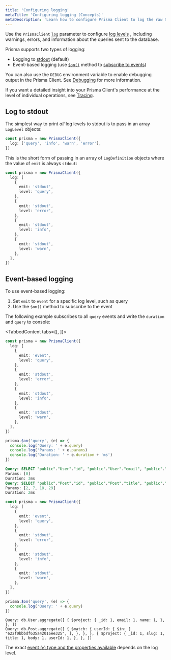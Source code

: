 ```yaml
---
title: 'Configuring logging'
metaTitle: 'Configuring logging (Concepts)'
metaDescription: 'Learn how to configure Prisma Client to log the raw SQL queries it sends to the database and other information.'
---
```


<TopBlock>

Use the `PrismaClient` [`log`](/reference/api-reference/prisma-client-reference#log) <span class="api"></span> parameter to configure [log levels](/reference/api-reference/prisma-client-reference#log-levels) <span class="api"></span>, including warnings, errors, and information about the queries sent to the database.

Prisma supports two types of logging:

- Logging to [stdout](https://en.wikipedia.org/wiki/Standard_streams) (default)
- Event-based logging (use [`$on()`](/reference/api-reference/prisma-client-reference#on) <span class="api"></span> method to [subscribe to events](#event-based-logging))

<Admonition type="info">

You can also use the `DEBUG` environment variable to enable debugging output in the Prisma Client. See [Debugging](/concepts/components/prisma-client/debugging) for more information.

</Admonition>

<Admonition type="info">

If you want a detailed insight into your Prisma Client's performance at the level of individual operations, see [Tracing](/concepts/components/prisma-client/opentelemetry-tracing).

</Admonition>

</TopBlock>

## Log to stdout

The simplest way to print _all_ log levels to stdout is to pass in an array `LogLevel` objects:

```ts
const prisma = new PrismaClient({
  log: ['query', 'info', 'warn', 'error'],
})
```

This is the short form of passing in an array of `LogDefinition` objects where the value of `emit` is always `stdout`:

```ts
const prisma = new PrismaClient({
  log: [
    {
      emit: 'stdout',
      level: 'query',
    },
    {
      emit: 'stdout',
      level: 'error',
    },
    {
      emit: 'stdout',
      level: 'info',
    },
    {
      emit: 'stdout',
      level: 'warn',
    },
  ],
})
```

## Event-based logging

To use event-based logging:

1. Set `emit` to `event` for a specific log level, such as query
2. Use the `$on()` method to subscribe to the event

The following example subscribes to all `query` events and write the `duration` and `query` to console:

<TabbedContent tabs={[<FileWithIcon text="Relational databases" icon="database"/>, <FileWithIcon text="MongoDB" icon="database"/>]}>

<tab>

<CodeWithResult expanded="{true}">
<cmd>

```ts highlight=4,5,22-26;normal
const prisma = new PrismaClient({
  log: [
    {
      emit: 'event',
      level: 'query',
    },
    {
      emit: 'stdout',
      level: 'error',
    },
    {
      emit: 'stdout',
      level: 'info',
    },
    {
      emit: 'stdout',
      level: 'warn',
    },
  ],
})

prisma.$on('query', (e) => {
  console.log('Query: ' + e.query)
  console.log('Params: ' + e.params)
  console.log('Duration: ' + e.duration + 'ms')
})
```

</cmd>
<cmdResult>

```sql no-copy
Query: SELECT "public"."User"."id", "public"."User"."email", "public"."User"."name" FROM "public"."User" WHERE 1=1 OFFSET $1
Params: [0]
Duration: 3ms
Query: SELECT "public"."Post"."id", "public"."Post"."title", "public"."Post"."authorId" FROM "public"."Post" WHERE "public"."Post"."authorId" IN ($1,$2,$3,$4) OFFSET $5
Params: [2, 7, 18, 29]
Duration: 2ms
```

</cmdResult>
</CodeWithResult>

</tab>

<tab>

<CodeWithResult expanded="{true}">
<cmd>

```ts highlight=4,5,22-25;normal
const prisma = new PrismaClient({
  log: [
    {
      emit: 'event',
      level: 'query',
    },
    {
      emit: 'stdout',
      level: 'error',
    },
    {
      emit: 'stdout',
      level: 'info',
    },
    {
      emit: 'stdout',
      level: 'warn',
    },
  ],
})

prisma.$on('query', (e) => {
  console.log('Query: ' + e.query)
})
```

</cmd>
<cmdResult>

```terminal no-copy
Query: db.User.aggregate([ { $project: { _id: 1, email: 1, name: 1, }, }, ])
Query: db.Post.aggregate([ { $match: { userId: { $in: [ "622f0bbbdf635a42016ee325", ], }, }, }, { $project: { _id: 1, slug: 1, title: 1, body: 1, userId: 1, }, }, ])
```

</cmdResult>
</CodeWithResult>

</tab>

</TabbedContent>

The exact [event (`e`) type and the properties available](/reference/api-reference/prisma-client-reference#event-types) <span class="api"></span> depends on the log level.
